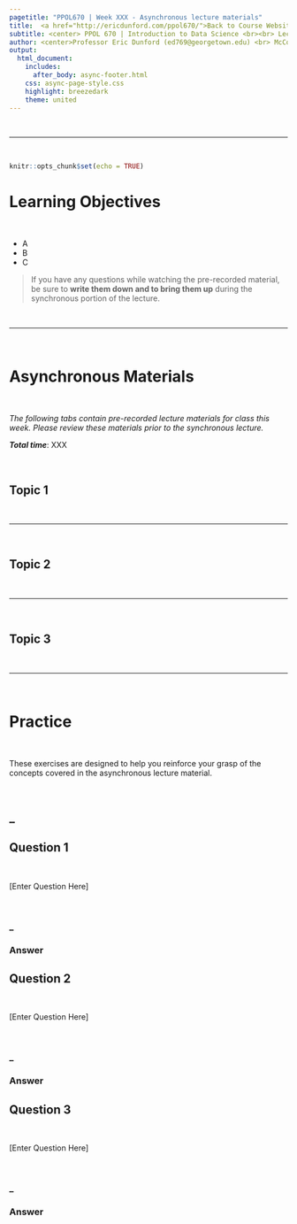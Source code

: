 ```yaml
---
pagetitle: "PPOL670 | Week XXX - Asynchronous lecture materials"
title:  <a href="http://ericdunford.com/ppol670/">Back to Course Website</a> <br><br><center> LECTURE TITLE </center>
subtitle: <center> PPOL 670 | Introduction to Data Science <br><br> Lecture Materials for Week XX </center><br>
author: <center>Professor Eric Dunford (ed769@georgetown.edu) <br> McCourt School of Public Policy, Georgetown University </center>
output: 
  html_document:
    includes: 
      after_body: async-footer.html
    css: async-page-style.css
    highlight: breezedark
    theme: united
---
```


<br><hr><br>

```r
knitr::opts_chunk$set(echo = TRUE)
```



# Learning Objectives 

<br>

- A
- B
- C

> If you have any questions while watching the pre-recorded material, be sure to **write them down and to bring them up** during the synchronous portion of the lecture.

<br><hr><br>

# Asynchronous Materials {.tabset .tabset-pills}

<br>

_The following tabs contain pre-recorded lecture materials for class this week. Please review these materials prior to the synchronous lecture._

**_Total time_**: XXX

<br>

## Topic 1

<br><hr><br>

## Topic 2

<br><hr><br>

## Topic 3


<br><hr><br>

# Practice {.tabset .tabset-pills}

<br>

These exercises are designed to help you reinforce your grasp of the concepts covered in the asynchronous lecture material. 

<br>

## _

## Question 1  {.tabset}

<br>

[Enter Question Here]

<br>

### _

### Answer

## Question 2  {.tabset}

<br>

[Enter Question Here]

<br>

### _

### Answer

## Question 3  {.tabset}

<br>

[Enter Question Here]

<br>

### _

### Answer


